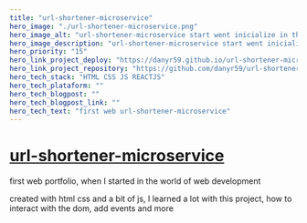 ```yaml
---
title: "url-shortener-microservice"
hero_image: "./url-shortener-microservice.png"
hero_image_alt: "url-shortener-microservice start went inicialize in the word the development Web"
hero_image_description: "url-shortener-microservice start went inicialize in the word the development Web"
hero_priority: "15"
hero_link_project_deploy: "https://danyr59.github.io/url-shortener-microservice/"
hero_link_project_repository: "https://github.com/danyr59/url-shortener-microservice"
hero_tech_stack: "HTML CSS JS REACTJS"
hero_tech_plataform: ""
hero_tech_blogpost: ""
hero_tech_blogpost_link: ""
hero_tech_text: "first web url-shortener-microservice"
---
```


# [url-shortener-microservice ](https://danyr59.github.io/url-shortener-microservice/ "url-shortener-microservice") 

first web portfolio, when I started in the world of web development

created with html css and a bit of js, I learned a lot with this project, how to interact with the dom, add events and more

